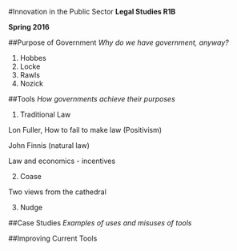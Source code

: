 #Innovation in the Public Sector 
**Legal Studies R1B**

**Spring 2016**


##Purpose of Government 
*Why do we have government, anyway?* 

1. Hobbes
2. Locke
3. Rawls 
4. Nozick 


##Tools 
*How governments achieve their purposes* 

1. Traditional Law 

Lon Fuller, How to fail to make law (Positivism)

John Finnis (natural law) 

Law and economics - incentives 

2. Coase 

Two views from the cathedral 

3. Nudge 

##Case Studies 
*Examples of uses and misuses of tools* 


##Improving Current Tools 
